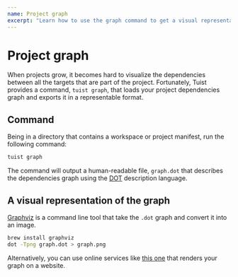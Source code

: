 ```yaml
---
name: Project graph
excerpt: "Learn how to use the graph command to get a visual representation of your project's dependency graph"
---
```


# Project graph

When projects grow, it becomes hard to visualize the dependencies between all the targets that are part of the project. Fortunately, Tuist provides a command, `tuist graph`, that loads your project dependencies graph and exports it in a representable format.

## Command

Being in a directory that contains a workspace or project manifest, run the following command:

```bash
tuist graph
```

The command will output a human-readable file, `graph.dot` that describes the dependencies graph using the [DOT](<https://en.wikipedia.org/wiki/DOT_(graph_description_language)>) description language.

## A visual representation of the graph

[Graphviz](https://formulae.brew.sh/formula/graphviz) is a command line tool that take the `.dot` graph and convert it into an image.

```bash
brew install graphviz
dot -Tpng graph.dot > graph.png
```

Alternatively, you can use online services like [this one](https://dreampuf.github.io/GraphvizOnline) that renders your graph on a website.
